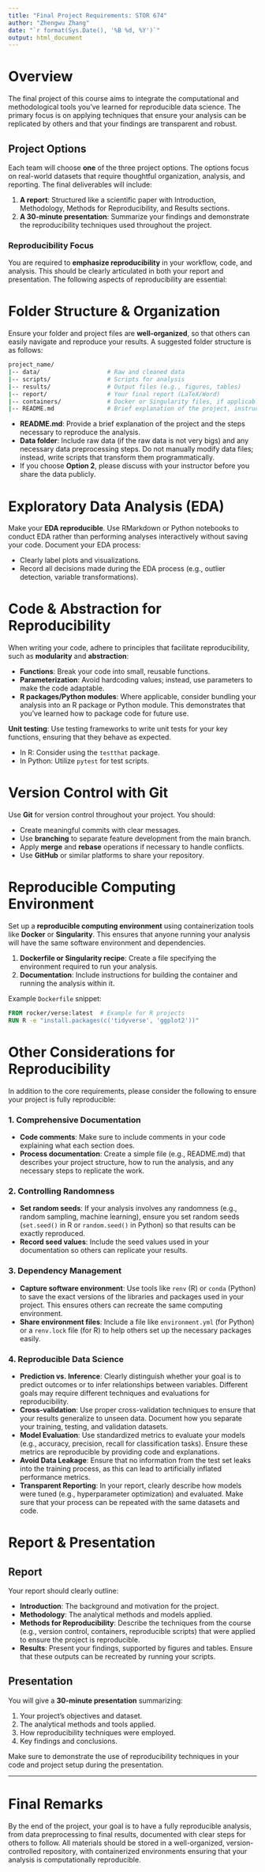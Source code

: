 ```yaml
---
title: "Final Project Requirements: STOR 674"
author: "Zhengwu Zhang"
date: "`r format(Sys.Date(), '%B %d, %Y')`"
output: html_document
---
```


# Overview

The final project of this course aims to integrate the computational and methodological tools you’ve learned for reproducible data science. The primary focus is on applying techniques that ensure your analysis can be replicated by others and that your findings are transparent and robust.

## Project Options

Each team will choose **one** of the three project options. The options focus on real-world datasets that require thoughtful organization, analysis, and reporting. The final deliverables will include:

1. **A report**: Structured like a scientific paper with Introduction, Methodology, Methods for Reproducibility, and Results sections.
2. **A 30-minute presentation**: Summarize your findings and demonstrate the reproducibility techniques used throughout the project.

### Reproducibility Focus

You are required to **emphasize reproducibility** in your workflow, code, and analysis. This should be clearly articulated in both your report and presentation. The following aspects of reproducibility are essential:



# Folder Structure & Organization

Ensure your folder and project files are **well-organized**, so that others can easily navigate and reproduce your results. A suggested folder structure is as follows:

```bash
project_name/
|-- data/                   # Raw and cleaned data
|-- scripts/                # Scripts for analysis
|-- results/                # Output files (e.g., figures, tables)
|-- report/                 # Your final report (LaTeX/Word)
|-- containers/             # Docker or Singularity files, if applicable
|-- README.md               # Brief explanation of the project, instructions for reproducing
```

- **README.md**: Provide a brief explanation of the project and the steps necessary to reproduce the analysis.
- **Data folder**: Include raw data (if the raw data is not very bigs) and any necessary data preprocessing steps. Do not manually modify data files; instead, write scripts that transform them programmatically.
- If you choose **Option 2**, please discuss with your instructor before you share the data publicly. 


# Exploratory Data Analysis (EDA)

Make your **EDA reproducible**. Use RMarkdown or Python notebooks to conduct EDA rather than performing analyses interactively without saving your code. Document your EDA process:

- Clearly label plots and visualizations.
- Record all decisions made during the EDA process (e.g., outlier detection, variable transformations).



# Code & Abstraction for Reproducibility

When writing your code, adhere to principles that facilitate reproducibility, such as **modularity** and **abstraction**:

- **Functions**: Break your code into small, reusable functions.
- **Parameterization**: Avoid hardcoding values; instead, use parameters to make the code adaptable.
- **R packages/Python modules**: Where applicable, consider bundling your analysis into an R package or Python module. This demonstrates that you’ve learned how to package code for future use.

**Unit testing**: Use testing frameworks to write unit tests for your key functions, ensuring that they behave as expected.

- In R: Consider using the `testthat` package.
- In Python: Utilize `pytest` for test scripts.



# Version Control with Git

Use **Git** for version control throughout your project. You should:

- Create meaningful commits with clear messages.
- Use **branching** to separate feature development from the main branch.
- Apply **merge** and **rebase** operations if necessary to handle conflicts.
- Use **GitHub** or similar platforms to share your repository.



# Reproducible Computing Environment

Set up a **reproducible computing environment** using containerization tools like **Docker** or **Singularity**. This ensures that anyone running your analysis will have the same software environment and dependencies.

1. **Dockerfile or Singularity recipe**: Create a file specifying the environment required to run your analysis.
2. **Documentation**: Include instructions for building the container and running the analysis within it.

Example `Dockerfile` snippet:

```dockerfile
FROM rocker/verse:latest  # Example for R projects
RUN R -e "install.packages(c('tidyverse', 'ggplot2'))"
```

# Other Considerations for Reproducibility

In addition to the core requirements, please consider the following to ensure your project is fully reproducible:

### 1. **Comprehensive Documentation**
   - **Code comments**: Make sure to include comments in your code explaining what each section does.
   - **Process documentation**: Create a simple file (e.g., README.md) that describes your project structure, how to run the analysis, and any necessary steps to replicate the work.

### 2. **Controlling Randomness**
   - **Set random seeds**: If your analysis involves any randomness (e.g., random sampling, machine learning), ensure you set random seeds (`set.seed()` in R or `random.seed()` in Python) so that results can be exactly reproduced.
   - **Record seed values**: Include the seed values used in your documentation so others can replicate your results.

### 3. **Dependency Management**
   - **Capture software environment**: Use tools like `renv` (R) or `conda` (Python) to save the exact versions of the libraries and packages used in your project. This ensures others can recreate the same computing environment.
   - **Share environment files**: Include a file like `environment.yml` (for Python) or a `renv.lock` file (for R) to help others set up the necessary packages easily.

### 4. **Reproducible Data Science**
   - **Prediction vs. Inference**: Clearly distinguish whether your goal is to predict outcomes or to infer relationships between variables. Different goals may require different techniques and evaluations for reproducibility.
   - **Cross-validation**: Use proper cross-validation techniques to ensure that your results generalize to unseen data. Document how you separate your training, testing, and validation datasets.
   - **Model Evaluation**: Use standardized metrics to evaluate your models (e.g., accuracy, precision, recall for classification tasks). Ensure these metrics are reproducible by providing code and explanations.
   - **Avoid Data Leakage**: Ensure that no information from the test set leaks into the training process, as this can lead to artificially inflated performance metrics.
   - **Transparent Reporting**: In your report, clearly describe how models were tuned (e.g., hyperparameter optimization) and evaluated. Make sure that your process can be repeated with the same datasets and code.


# Report & Presentation

## Report

Your report should clearly outline:

- **Introduction**: The background and motivation for the project.
- **Methodology**: The analytical methods and models applied.
- **Methods for Reproducibility**: Describe the techniques from the course (e.g., version control, containers, reproducible scripts) that were applied to ensure the project is reproducible.
- **Results**: Present your findings, supported by figures and tables. Ensure that these outputs can be recreated by running your scripts.


## Presentation

You will give a **30-minute presentation** summarizing:

1. Your project’s objectives and dataset.
2. The analytical methods and tools applied.
3. How reproducibility techniques were employed.
4. Key findings and conclusions.

Make sure to demonstrate the use of reproducibility techniques in your code and project setup during the presentation.

---

# Final Remarks 

By the end of the project, your goal is to have a fully reproducible analysis, from data preprocessing to final results, documented with clear steps for others to follow. All materials should be stored in a well-organized, version-controlled repository, with containerized environments ensuring that your analysis is computationally reproducible.
